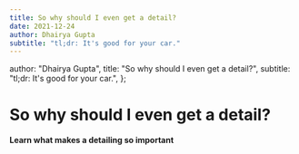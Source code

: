 ```yaml
---
title: So why should I even get a detail?
date: 2021-12-24
author: Dhairya Gupta
subtitle: "tl;dr: It's good for your car."
---
```



  author: "Dhairya Gupta",
  title: "So why should I even get a detail?",
  subtitle: "tl;dr: It's good for your car.",
};

# <Balancer>So why should I even get a detail?</Balancer>

<strong>Learn what makes a detailing so important</strong>
<PricingSection />
